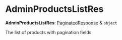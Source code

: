 
# AdminProductsListRes

 **AdminProductsListRes**: [PaginatedResponse](../interfaces/medusa.PaginatedResponse.mdx) & `object`

The list of products with pagination fields.
